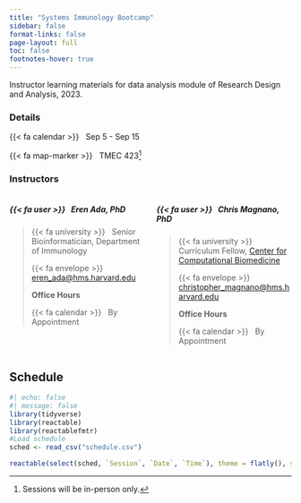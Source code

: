 ```yaml
---
title: "Systems Immunology Bootcamp"
sidebar: false
format-links: false
page-layout: full
toc: false
footnotes-hover: true
---
```


Instructor learning materials for data analysis module of Research Design and Analysis, 2023. 

### Details {.unnumbered}

{{< fa calendar >}} &nbsp; Sep 5 - Sep 15

{{< fa map-marker >}} &nbsp; TMEC 423[^1]

[^1]: Sessions will be in-person only. 

### Instructors {.unnumbered}

:::: {.columns}

::: {.column width="50%"}
##### {{< fa user >}} &nbsp; Eren Ada, PhD
>
>{{< fa university >}} &nbsp; Senior Bioinformatician, Department of Immunology
>
> {{< fa envelope >}} &nbsp; <a href="mailto:eren_ada@hms.harvard.edu">eren_ada@hms.harvard.edu</a>
>
> **Office Hours**
> 
> {{< fa calendar >}} &nbsp; By Appointment

:::

::: {.column width="50%"}
##### {{< fa user >}} &nbsp; Chris Magnano, PhD
>
> {{< fa university >}} &nbsp; Curriculum Fellow, [Center for Computational Biomedicine](https://computationalbiomed.hms.harvard.edu/)
>
> {{< fa envelope >}} &nbsp; <a href="mailto:christopher_magnano@hms.harvard.edu">christopher_magnano@hms.harvard.edu</a>
>
> **Office Hours**
>
> {{< fa calendar >}} &nbsp; By Appointment


:::

:::

## Schedule

```r
#| echo: false
#| message: false
library(tidyverse)
library(reactable)
library(reactablefmtr)
#Load schedule
sched <- read_csv("schedule.csv")

reactable(select(sched, `Session`, `Date`, `Time`), theme = flatly(), sortable = FALSE)
```
